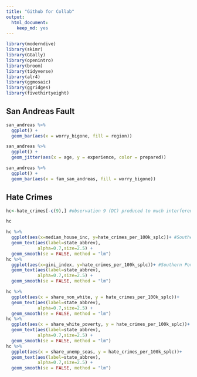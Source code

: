 ```yaml
---
title: "Github for Collab"
output:
  html_document:
    keep_md: yes
---
```


```r
library(moderndive)
library(skimr)
library(GGally)
library(openintro)
library(broom) 
library(tidyverse)
library(alr4)
library(ggmosaic)
library(ggridges)
library(fivethirtyeight)
```

## San Andreas Fault

```r
san_andreas %>% 
  ggplot() +
  geom_bar(aes(x = worry_bigone, fill = region))
```

```r
san_andreas %>% 
  ggplot() +
  geom_jitter(aes(x = age, y = experience, color = prepared))
```

```r
san_andreas %>% 
  ggplot() +
  geom_bar(aes(x = fam_san_andreas, fill = worry_bigone))
```

## Hate Crimes

```r
hc<-hate_crimes[-c(9),] #observation 9 (DC) produced to much interference when combined with other data states. Also doesn't count as a state, so thought it would be best to remove it's data from data wrangling 

hc
```
```r
hc %>% 
  ggplot(aes(x=median_house_inc, y=hate_crimes_per_100k_splc))+ #Southern Poverty Law Center
  geom_text(aes(label=state_abbrev),
            alpha=0.7,size=2.5) +
  geom_smooth(se = FALSE, method = "lm")
hc %>% 
  ggplot(aes(x=gini_index, y=hate_crimes_per_100k_splc))+ #Southern Poverty Law Center
  geom_text(aes(label=state_abbrev),
            alpha=0.7,size=2.5) +
  geom_smooth(se = FALSE, method = "lm")
```
```r
hc %>% 
  ggplot(aes(x = share_non_white, y = hate_crimes_per_100k_splc))+
  geom_text(aes(label=state_abbrev),
            alpha=0.7,size=2.5) +
  geom_smooth(se = FALSE, method = "lm")
hc %>% 
  ggplot(aes(x = share_white_poverty, y = hate_crimes_per_100k_splc))+
  geom_text(aes(label=state_abbrev),
            alpha=0.7,size=2.5) +
  geom_smooth(se = FALSE, method = "lm")
hc %>% 
  ggplot(aes(x = share_unemp_seas, y = hate_crimes_per_100k_splc))+
  geom_text(aes(label=state_abbrev),
            alpha=0.7,size=2.5) +
  geom_smooth(se = FALSE, method = "lm")
```








